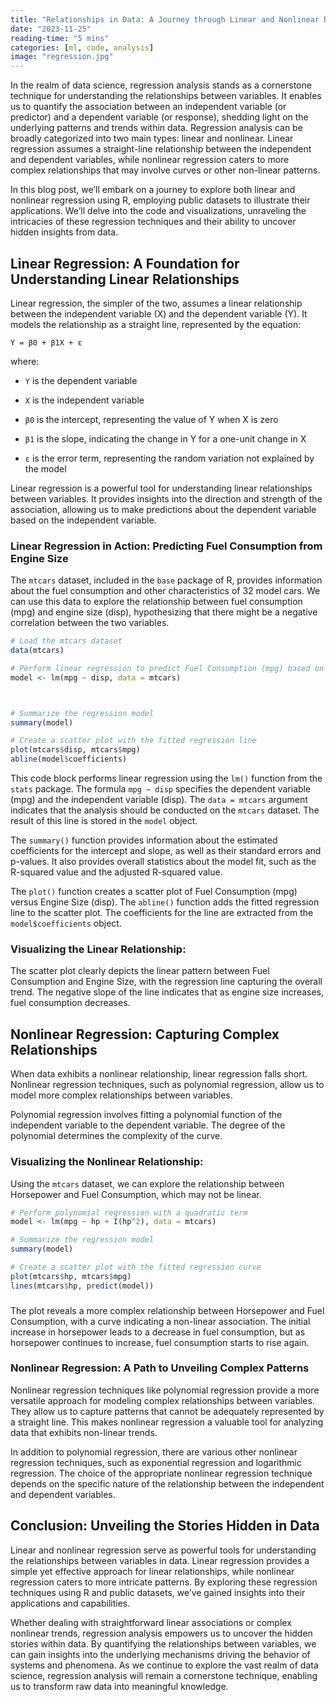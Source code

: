 ```yaml
---
title: "Relationships in Data: A Journey through Linear and Nonlinear Regression"
date: "2023-11-25"
reading-time: "5 mins"
categories: [ml, code, analysis]
image: "regression.jpg"
---
```


In the realm of data science, regression analysis stands as a cornerstone technique for understanding the relationships between variables. It enables us to quantify the association between an independent variable (or predictor) and a dependent variable (or response), shedding light on the underlying patterns and trends within data. Regression analysis can be broadly categorized into two main types: linear and nonlinear. Linear regression assumes a straight-line relationship between the independent and dependent variables, while nonlinear regression caters to more complex relationships that may involve curves or other non-linear patterns.

In this blog post, we'll embark on a journey to explore both linear and nonlinear regression using R, employing public datasets to illustrate their applications. We'll delve into the code and visualizations, unraveling the intricacies of these regression techniques and their ability to uncover hidden insights from data.

## **Linear Regression: A Foundation for Understanding Linear Relationships**

Linear regression, the simpler of the two, assumes a linear relationship between the independent variable (X) and the dependent variable (Y). It models the relationship as a straight line, represented by the equation:

```         
Y = β0 + β1X + ε
```

where:

-   `Y` is the dependent variable

-   `X` is the independent variable

-   `β0` is the intercept, representing the value of Y when X is zero

-   `β1` is the slope, indicating the change in Y for a one-unit change in X

-   `ε` is the error term, representing the random variation not explained by the model

Linear regression is a powerful tool for understanding linear relationships between variables. It provides insights into the direction and strength of the association, allowing us to make predictions about the dependent variable based on the independent variable.

### **Linear Regression in Action: Predicting Fuel Consumption from Engine Size**

The `mtcars` dataset, included in the `base` package of R, provides information about the fuel consumption and other characteristics of 32 model cars. We can use this data to explore the relationship between fuel consumption (mpg) and engine size (disp), hypothesizing that there might be a negative correlation between the two variables.

```r
# Load the mtcars dataset
data(mtcars)

# Perform linear regression to predict Fuel Consumption (mpg) based on Engine Size (disp)
model <- lm(mpg ~ disp, data = mtcars)



# Summarize the regression model
summary(model)

# Create a scatter plot with the fitted regression line
plot(mtcars$disp, mtcars$mpg)
abline(model$coefficients)

```

This code block performs linear regression using the `lm()` function from the `stats` package. The formula `mpg ~ disp` specifies the dependent variable (mpg) and the independent variable (disp). The `data = mtcars` argument indicates that the analysis should be conducted on the `mtcars` dataset. The result of this line is stored in the `model` object.

The `summary()` function provides information about the estimated coefficients for the intercept and slope, as well as their standard errors and p-values. It also provides overall statistics about the model fit, such as the R-squared value and the adjusted R-squared value.

The `plot()` function creates a scatter plot of Fuel Consumption (mpg) versus Engine Size (disp). The `abline()` function adds the fitted regression line to the scatter plot. The coefficients for the line are extracted from the `model$coefficients` object.

### **Visualizing the Linear Relationship:**

The scatter plot clearly depicts the linear pattern between Fuel Consumption and Engine Size, with the regression line capturing the overall trend. The negative slope of the line indicates that as engine size increases, fuel consumption decreases.

## **Nonlinear Regression: Capturing Complex Relationships**

When data exhibits a nonlinear relationship, linear regression falls short. Nonlinear regression techniques, such as polynomial regression, allow us to model more complex relationships between variables.

Polynomial regression involves fitting a polynomial function of the independent variable to the dependent variable. The degree of the polynomial determines the complexity of the curve.

### **Visualizing the Nonlinear Relationship:**

Using the `mtcars` dataset, we can explore the relationship between Horsepower and Fuel Consumption, which may not be linear.

```r
# Perform polynomial regression with a quadratic term
model <- lm(mpg ~ hp + I(hp^2), data = mtcars)

# Summarize the regression model
summary(model)

# Create a scatter plot with the fitted regression curve
plot(mtcars$hp, mtcars$mpg)
lines(mtcars$hp, predict(model))
```

### 

The plot reveals a more complex relationship between Horsepower and Fuel Consumption, with a curve indicating a non-linear association. The initial increase in horsepower leads to a decrease in fuel consumption, but as horsepower continues to increase, fuel consumption starts to rise again.

### **Nonlinear Regression: A Path to Unveiling Complex Patterns**

Nonlinear regression techniques like polynomial regression provide a more versatile approach for modeling complex relationships between variables. They allow us to capture patterns that cannot be adequately represented by a straight line. This makes nonlinear regression a valuable tool for analyzing data that exhibits non-linear trends.

In addition to polynomial regression, there are various other nonlinear regression techniques, such as exponential regression and logarithmic regression. The choice of the appropriate nonlinear regression technique depends on the specific nature of the relationship between the independent and dependent variables.

## **Conclusion: Unveiling the Stories Hidden in Data**

Linear and nonlinear regression serve as powerful tools for understanding the relationships between variables in data. Linear regression provides a simple yet effective approach for linear relationships, while nonlinear regression caters to more intricate patterns. By exploring these regression techniques using R and public datasets, we've gained insights into their applications and capabilities.

Whether dealing with straightforward linear associations or complex nonlinear trends, regression analysis empowers us to uncover the hidden stories within data. By quantifying the relationships between variables, we can gain insights into the underlying mechanisms driving the behavior of systems and phenomena. As we continue to explore the vast realm of data science, regression analysis will remain a cornerstone technique, enabling us to transform raw data into meaningful knowledge.

